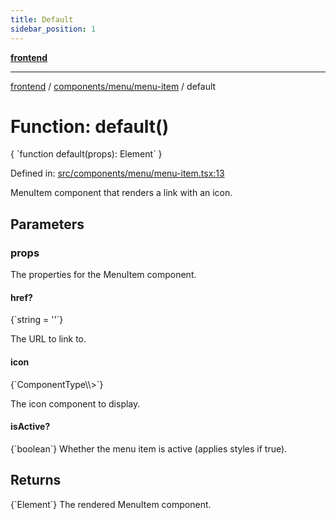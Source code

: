 ```yaml
---
title: Default
sidebar_position: 1
---
```



[**frontend**](../../../..)

***

[frontend](../../../..) / [components/menu/menu-item](..) / default

# Function: default()

<CodeBlock language="ts">
{ `function default(props): Element` }
</CodeBlock>

Defined in: [src/components/menu/menu-item.tsx:13](https://github.com/svsticky/CommitteeClash/blob/8a31d8fc8422df670b3b4cb3b5fd558ecdeabb90/frontend/src/components/menu/menu-item.tsx#L13)

MenuItem component that renders a link with an icon.

## Parameters

### props

The properties for the MenuItem component.

#### href?
<CodeBlock language="ts">
{`string = ''`}
</CodeBlock>

The URL to link to.

#### icon
<CodeBlock language="ts">
{`ComponentType\<SVGProps\<SVGSVGElement\>\>`}
</CodeBlock>

The icon component to display.

#### isActive?
<CodeBlock language="ts">
{`boolean`}
</CodeBlock>
Whether the menu item is active (applies styles if true).

## Returns
<CodeBlock language="ts">
{`Element`}
</CodeBlock>
The rendered MenuItem component.
